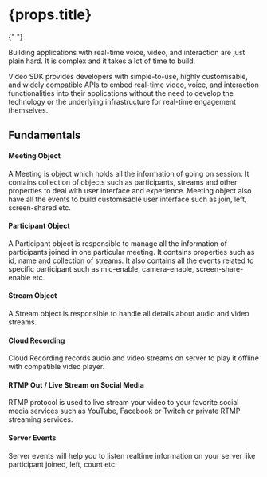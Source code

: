<h1> {props.title} </h1>{" "}

Building applications with real-time voice, video, and interaction are just plain hard. It is complex and it takes a lot of time to build.

Video SDK provides developers with simple-to-use, highly customisable, and widely compatible APIs to embed real-time video, voice, and interaction functionalities into their applications without the need to develop the technology or the underlying infrastructure for real-time engagement themselves.

## Fundamentals

#### Meeting Object

A Meeting is object which holds all the information of going on session. It contains collection of objects such as participants, streams and other properties to deal with user interface and experience. Meeting object also have all the events to build customisable user interface such as join, left, screen-shared etc.

#### Participant Object

A Participant object is responsible to manage all the information of participants joined in one particular meeting. It contains properties such as id, name and collection of streams. It also contains all the events related to specific participant such as mic-enable, camera-enable, screen-share-enable etc.

#### Stream Object

A Stream object is responsible to handle all details about audio and video streams.

#### Cloud Recording

Cloud Recording records audio and video streams on server to play it offline with compatible video player.

#### RTMP Out / Live Stream on Social Media

RTMP protocol is used to live stream your video to your favorite social media services such as YouTube, Facebook or Twitch or private RTMP streaming services.

#### Server Events

Server events will help you to listen realtime information on your server like participant joined, left, count etc.
